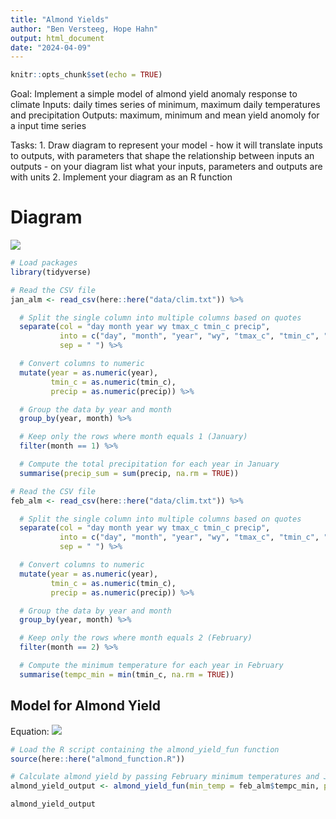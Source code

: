 ```yaml
---
title: "Almond Yields"
author: "Ben Versteeg, Hope Hahn"
output: html_document
date: "2024-04-09"
---
```


```r
knitr::opts_chunk$set(echo = TRUE)
```

Goal:
Implement a simple model of almond yield anomaly response to climate
Inputs: daily times series of minimum, maximum daily temperatures and precipitation
Outputs: maximum, minimum and mean yield anomoly for a input time series


Tasks:
1. Draw diagram to represent your model - how it will translate inputs to outputs, with parameters that shape
the relationship between inputs an outputs - on your diagram list what your inputs, parameters and outputs
are with units
2. Implement your diagram as an R function

# Diagram

![](files/Almond Yield Diagram.jpeg)
```r
# Load packages
library(tidyverse)
```


```r
# Read the CSV file
jan_alm <- read_csv(here::here("data/clim.txt")) %>%

  # Split the single column into multiple columns based on quotes
  separate(col = "day month year wy tmax_c tmin_c precip",
           into = c("day", "month", "year", "wy", "tmax_c", "tmin_c", "precip"),
           sep = " ") %>%

  # Convert columns to numeric
  mutate(year = as.numeric(year),
         tmin_c = as.numeric(tmin_c),
         precip = as.numeric(precip)) %>%

  # Group the data by year and month
  group_by(year, month) %>%

  # Keep only the rows where month equals 1 (January)
  filter(month == 1) %>%

  # Compute the total precipitation for each year in January
  summarise(precip_sum = sum(precip, na.rm = TRUE))

```


```r
# Read the CSV file 
feb_alm <- read_csv(here::here("data/clim.txt")) %>%

  # Split the single column into multiple columns based on quotes
  separate(col = "day month year wy tmax_c tmin_c precip",
           into = c("day", "month", "year", "wy", "tmax_c", "tmin_c", "precip"),
           sep = " ") %>%

  # Convert columns to numeric 
  mutate(year = as.numeric(year),
         tmin_c = as.numeric(tmin_c),
         precip = as.numeric(precip)) %>%

  # Group the data by year and month
  group_by(year, month) %>%

  # Keep only the rows where month equals 2 (February)
  filter(month == 2) %>%

  # Compute the minimum temperature for each year in February
  summarise(tempc_min = min(tmin_c, na.rm = TRUE))

```

## Model for Almond Yield

Equation:
![](files/equation.png)

```r

# Load the R script containing the almond_yield_fun function
source(here::here("almond_function.R"))

# Calculate almond yield by passing February minimum temperatures and January precipitation sums as arguments to the almond_yield_fun function
almond_yield_output <- almond_yield_fun(min_temp = feb_alm$tempc_min, precip = jan_alm$precip_sum)

almond_yield_output

```






